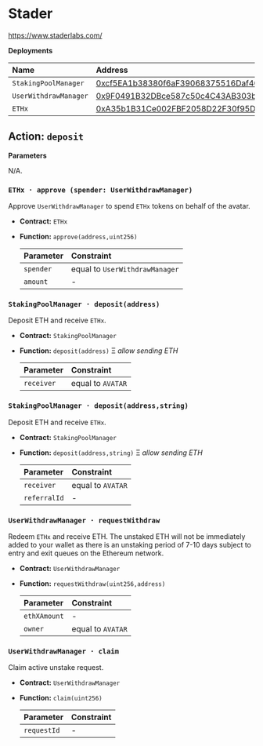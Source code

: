 # Stader

https://www.staderlabs.com/

**Deployments**

| Name                  | Address                                                                                                               |
| :-------------------- | :-------------------------------------------------------------------------------------------------------------------- |
| `StakingPoolManager`  | [0xcf5EA1b38380f6aF39068375516Daf40Ed70D299](https://etherscan.io/address/0xcf5EA1b38380f6aF39068375516Daf40Ed70D299) |
| `UserWithdrawManager` | [0x9F0491B32DBce587c50c4C43AB303b06478193A7](https://etherscan.io/address/0x9F0491B32DBce587c50c4C43AB303b06478193A7) |
| `ETHx`                | [0xA35b1B31Ce002FBF2058D22F30f95D405200A15b](https://etherscan.io/address/0xA35b1B31Ce002FBF2058D22F30f95D405200A15b) |

## Action: `deposit`

**Parameters**

N/A.

### `ETHx · approve (spender: UserWithdrawManager)`

Approve `UserWithdrawManager` to spend `ETHx` tokens on behalf of the avatar.

- **Contract:** `ETHx`
- **Function:** `approve(address,uint256)`

  | Parameter | Constraint                     |
  | :-------- | :----------------------------- |
  | `spender` | equal to `UserWithdrawManager` |
  | `amount`  | -                              |

### `StakingPoolManager · deposit(address)`

Deposit ETH and receive `ETHx`.

- **Contract:** `StakingPoolManager`
- **Function:** `deposit(address)` Ξ _allow sending ETH_

  | Parameter  | Constraint        |
  | :--------- | :---------------- |
  | `receiver` | equal to `AVATAR` |

### `StakingPoolManager · deposit(address,string)`

Deposit ETH and receive `ETHx`.

- **Contract:** `StakingPoolManager`
- **Function:** `deposit(address,string)` Ξ _allow sending ETH_

  | Parameter    | Constraint        |
  | :----------- | :---------------- |
  | `receiver`   | equal to `AVATAR` |
  | `referralId` | -                 |

### `UserWithdrawManager · requestWithdraw`

Redeem `ETHx` and receive ETH. The unstaked ETH will not be immediately added to your wallet as there is an unstaking period of 7-10 days subject to entry and exit queues on the Ethereum network.

- **Contract:** `UserWithdrawManager`
- **Function:** `requestWithdraw(uint256,address)`

  | Parameter    | Constraint        |
  | :----------- | :---------------- |
  | `ethXAmount` | -                 |
  | `owner`      | equal to `AVATAR` |

### `UserWithdrawManager · claim`

Claim active unstake request.

- **Contract:** `UserWithdrawManager`
- **Function:** `claim(uint256)`

  | Parameter   | Constraint |
  | :---------- | :--------- |
  | `requestId` | -          |

